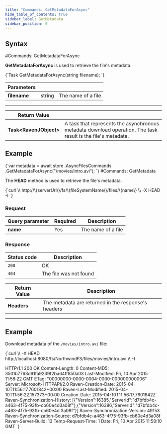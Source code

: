 ```yaml
---
title: "Commands: GetMetadataForAsync"
hide_table_of_contents: true
sidebar_label: GetMetadata
sidebar_position: 0
---
```





## Syntax
<LanguageSwitcher supportedLanguages={supportedLanguages} />
<LanguageContent language="csharp">
#Commands: GetMetadataForAsync

**GetMetadataForAsync** is used to retrieve the file's metadata.



<TabItem value="get_metadata_1" label="get_metadata_1">
<CodeBlock language="csharp">
{`Task<RavenJObject> GetMetadataForAsync(string filename);
`}
</CodeBlock>
</TabItem>

| Parameters | | |
| ------------- | ------------- | ----- |
| **filename** | string | The name of a file |

---

| Return Value | |
| ------------- | ------------- |
| **Task&lt;RavenJObject&gt;** |  A task that represents the asynchronous metadata download operation. The task result is the file's metadata. |

## Example

<TabItem value="get_metadata_2" label="get_metadata_2">
<CodeBlock language="csharp">
{`var metadata = await store
	.AsyncFilesCommands
	.GetMetadataForAsync("/movies/intro.avi");
`}
</CodeBlock>
</TabItem>

</LanguageContent>
<LanguageContent language="http">
#Commands: GetMetadata

The **HEAD** method is used to retrieve the file's metadata.



<TabItem value="json" label="json">
<CodeBlock language="json">
{`curl \\
	http://\{serverUrl\}/fs/\{fileSystemName\}/files/\{name\}  \\
	-X HEAD 
    -I
`}
</CodeBlock>
</TabItem>

### Request

| Query parameter | Required | Description |
| ------------- | -- | ---- |
| **name** | Yes | The name of a file|


### Response

| Status code | Description |
| ----------- | - |
| `200` | OK |
| `404` | The file was not found |

| Return Value | Description |
| ------------- | ------------- |
| **Headers** | The metadata are returned in the response's headers |

---

## Example

Download metadata of the `/movies/intro.avi` file:

<TabItem value="json" label="json">
<CodeBlock language="json">
{`curl \\
	-X HEAD http://localhost:8080/fs/NorthwindFS/files/movies/intro.avi  \\
	-I

HTTP/1.1 200 OK
Content-Length: 0
Content-MD5: 3501b7763d91fa9239f2ba64ff850a03
Last-Modified: Fri, 10 Apr 2015 11:56:22 GMT
ETag: "00000000-0000-0004-0000-000000000006"
Server: Microsoft-HTTPAPI/2.0
Raven-Creation-Date: 2015-04-10T11:56:17.7601842+00:00
Raven-Last-Modified: 2015-04-10T11:56:22.157373+00:00
Creation-Date: 2015-04-10T11:56:17.7601842Z
Raven-Synchronization-History: [\{"Version":16385,"ServerId":"d7bfdb4c-a463-4f75-93fb-cb60e4d3a08f"\},\{"Version":16386,"ServerId":"d7bfdb4c-a463-4f75-93fb-cb60e4d
3a08f"\}]
Raven-Synchronization-Version: 49153
Raven-Synchronization-Source: d7bfdb4c-a463-4f75-93fb-cb60e4d3a08f
Raven-Server-Build: 13
Temp-Request-Time: 1
Date: Fri, 10 Apr 2015 11:58:10 GMT
`}
</CodeBlock>
</TabItem>

</LanguageContent>

<!---

-->